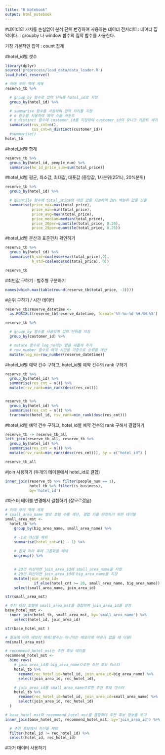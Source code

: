 ---
title: "R Notebook"
output: html_notebook
---

#데이터의 가치를 손실없이 분석 단위 변경하여 사용하는 데이터 전처리!!!
   : 데이터 집약이다.
   : groupby 나 window 함수의 집약 함수를 사용한다.
   
가장 기본적인 집약 : count 집계

#hotel_id별 갯수
```{r}
library(dplyr)
source('preprocess/load_data/data_loader.R')
load_hotel_reserve()

# 아래 부터 책에 게재
reserve_tb %>%

  # group_by 함수로 집약 단위를 hotel_id로 지정
  group_by(hotel_id) %>%

  # summarise 함수를 사용하여 집약 처리를 지정
  # n 함수를 사용하여 예약 수를 카운트
  # n_distinct 함수에 customer_id를 지정하여 customer_id의 유니크 카운트 세기 
  summarise(rsv_cnt=n(),
            cus_cnt=n_distinct(customer_id))
  #summarise()
hotel_tb

```

#hotel_id별 합계
```{r}
reserve_tb %>%
  group_by(hotel_id, people_num) %>%
  summarise(ho_id_price_sum=sum(total_price))
```


#hotel_id별 평균, 최소값, 최대값, 대푯값 (중앙값, 1사분위(25%), 20%분위)
```{r}

reserve_tb %>%
  group_by(hotel_id) %>%

  # quantile 함수에 total_price와 대상 값을 지정하여 20% 백분위 값을 산출
  summarise(price_max=max(total_price),
            price_min=min(total_price),
            price_avg=mean(total_price),
            price_median=median(total_price),
            price_20per=quantile(total_price, 0.20),
            price_25per=quantile(total_price, 0.25))
```

#hotel_id별 분산과 표준편차 확인하기
```{r}
reserve_tb %>%
  group_by(hotel_id) %>%
  summarise(h_var=coalesce(var(total_price),0), 
            h_std=coalesce(sd(total_price), 0))

reserve_tb
```

#최빈값 구하기 : 범주형 구분하기
```{r}
names(which.max(table(round(reserve_tb$total_price, -3))))

```

#순위 구하기 / 시간 데이터
```{r}
reserve_tb$reserve_datetime <-
  as.POSIXct(reserve_tb$reserve_datetime, format='%Y-%m-%d %H:%M:%S')

reserve_tb %>%

  # group_by 함수를 사용하여 집약 단위를 지정
  group_by(customer_id) %>%

  # mutate 함수로 log_no라는 열을 새롭게 추가
  # row_number 함수로 예약 시간을 기준으로 순위를 계산
  mutate(log_no=row_number(reserve_datetime))
```

#hotel_id별 예약 건수 구하고, hotel_id별 예약 건수의 rank 구하기
```{r}
reserve_tb %>%
  group_by(hotel_id) %>%
  summarise(res_cnt = n()) %>%
  mutate(rsv_rank=min_rank(desc(res_cnt)))


reserve_tb %>%
  group_by(hotel_id) %>%
  summarise(res_cnt = n()) %>%
  transmute(hotel_id, rsv_rank=min_rank(desc(res_cnt)))
```

#hotel_id별 예약 건수 구하고, hotel_id별 예약 건수의 rank 구해서 결합하기
```{r}

reserve_tb -> reserve_tb_all
left_join(reserve_tb_all, reserve_tb %>%
  group_by(hotel_id) %>%
  summarise(res_cnt = n()) %>%
  mutate(rsv_rank=min_rank(desc(res_cnt))), by = c("hotel_id") )

reserve_tb_all
```

#join 사용하기 (두개의 테이블에서 hotel_id로 결합)
```{r}
inner_join(reserve_tb %>% filter(people_num == 1), 
           hotel_tb %>% filter(is_business),
           by='hotel_id')
```

#마스터 테이블 변경해서 결합하기 (잘모르겠음)
```{r}

# 아래 부터 책에 게재
# small_area_name 별로 호텔 수를 계산, 결합 키를 판정하기 위한 테이블
small_area_mst <-
  hotel_tb %>%
    group_by(big_area_name, small_area_name) %>%

    # -1로 자신을 제외
    summarise(hotel_cnt=n() - 1) %>%
  
    # 집약 처리 후에 그룹화를 해제
    ungroup() %>%
  

    # 20건 이상이면 join_area_id에 small_area_name을 지정
    # 20건 미만이면 join_area_id에 big_area_name을 지정
    mutate(join_area_id=
             if_else(hotel_cnt >= 20, small_area_name, big_area_name)) %>%
    select(small_area_name, join_area_id)

str(small_area_mst)

# 추천 대상 호텔에 small_area_mst를 결합하여 join_area_id를 설정
base_hotel_mst <-
  inner_join(hotel_tb, small_area_mst, by='small_area_name') %>%
    select(hotel_id, join_area_id)

str(base_hotel_mst )

# 필요에 따라 메모리 해제(필수는 아니지만 메모리에 여유가 없을 때 이용)
rm(small_area_mst)

# recommend_hotel_mst는 추천 후보 테이블 
recommend_hotel_mst <-
  bind_rows(
    # join_area_id를 big_area_name으로한 추천 후보 마스터 
    hotel_tb %>%
      rename(rec_hotel_id=hotel_id, join_area_id=big_area_name) %>%
      select(join_area_id, rec_hotel_id),

    # join_area_id를 small_area_name으로한 추천 후보 마스터
    hotel_tb %>%
      rename(rec_hotel_id=hotel_id, join_area_id=small_area_name) %>%
      select(join_area_id, rec_hotel_id)
  )

# base_hotel_mst와 recommend_hotel_mst를 결합하여 추천 후보 정보를 부여
inner_join(base_hotel_mst, recommend_hotel_mst, by='join_area_id') %>%

  # 추천 후보에서 자신을 제외
  filter(hotel_id != rec_hotel_id) %>%
  select(hotel_id, rec_hotel_id)
```



#과거 데이터 사용하기
```{r}

```

